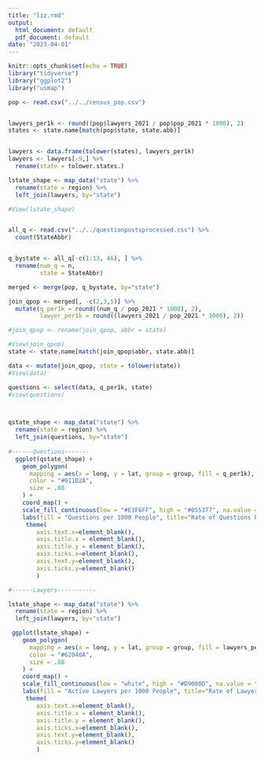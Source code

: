 ```yaml
---
title: "liz.rmd"
output:
  html_document: default
  pdf_document: default
date: "2023-04-01"
---
```


```r
knitr::opts_chunk$set(echo = TRUE)
library("tidyverse")
library("ggplot2")
library("usmap")
```

```r
pop <- read.csv("../../census_pop.csv") 


lawyers_per1k <- round((pop$lawyers_2021 / pop$pop_2021 * 1000), 2)
states <- state.name[match(pop$state, state.abb)]


lawyers <- data.frame(tolower(states), lawyers_per1k)
lawyers <- lawyers[-9,] %>%
  rename(state = tolower.states.)

lstate_shape <- map_data("state") %>%
  rename(state = region) %>%
  left_join(lawyers, by="state")

#View(lstate_shape)


all_q <- read.csv("../../questionpostsprocessed.csv") %>% 
  count(StateAbbr)


q_bystate <- all_q[-c(1:13, 46), ] %>%
  rename(num_q = n,
         state = StateAbbr)

merged <- merge(pop, q_bystate, by="state") 

join_qpop <- merged[, -c(2,3,5)] %>%
  mutate(q_per1k = round((num_q / pop_2021 * 1000), 2),
         lawyer_per1k = round((lawyers_2021 / pop_2021 * 1000), 2))

#join_qpop <- rename(join_qpop, abbr = state)

#View(join_qpop)
state <- state.name[match(join_qpop$abbr, state.abb)]

data <- mutate(join_qpop, state = tolower(state))
#View(data)

questions <- select(data, q_per1k, state)
#view(questions)



qstate_shape <- map_data("state") %>%
  rename(state = region) %>%
  left_join(questions, by="state")
  
#------Questions-------
  ggplot(qstate_shape) +
    geom_polygon(
      mapping = aes(x = long, y = lat, group = group, fill = q_per1k),
      color = "#011D2A",
      size = .08
    ) +
    coord_map() +
    scale_fill_continuous(low = "#E3F6FF", high = "#055377", na.value = "#A3A3A3") +
    labs(fill = "Questions per 1000 People", title="Rate of Questions Posted") +
     theme(
        axis.text.x=element_blank(), 
        axis.title.x = element_blank(),
        axis.title.y = element_blank(),
        axis.ticks.x=element_blank(), 
        axis.text.y=element_blank(),  
        axis.ticks.y=element_blank()  
        )

#------Lawyers-----------

lstate_shape <- map_data("state") %>%
  rename(state = region) %>%
  left_join(lawyers, by="state")

 ggplot(lstate_shape) +
    geom_polygon(
      mapping = aes(x = long, y = lat, group = group, fill = lawyers_per1k),
      color = "#62040A",
      size = .08
    ) +
    coord_map() +
    scale_fill_continuous(low = "white", high = "#D9000D", na.value = "#A3A3A3") +
    labs(fill = "Active Lawyers per 1000 People", title="Rate of Lawyers") +
     theme(
        axis.text.x=element_blank(), 
        axis.title.x = element_blank(),
        axis.title.y = element_blank(),
        axis.ticks.x=element_blank(), 
        axis.text.y=element_blank(),  
        axis.ticks.y=element_blank()  
        )

```

